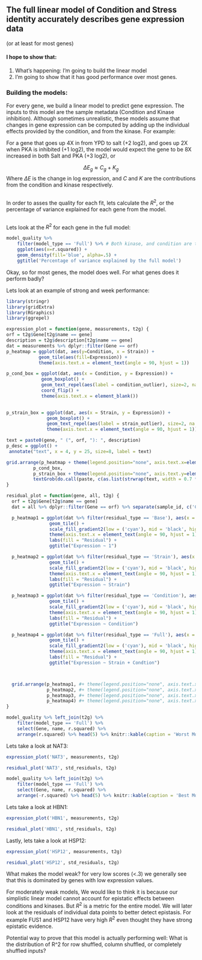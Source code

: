 ## The full linear model of Condition and Stress identity accurately describes gene expression data
(or at least for most genes)

#### I hope to show that:

1. What's happening: I'm going to build the linear model
2. I'm going to show that it has good performance over most genes. 

### Building the models:

For every gene, we build a linear model to predict gene expression. The inputs to this model are the sample metadata (Condition and Kinase inhibition). Although sometimes unrealistic, these models assume that changes in gene expression can be computed by adding up the individual effects provided by the condition, and from the kinase.  For example:

For a gene that goes up 4X in from YPD to salt (+2 log2), and goes up 2X when PKA is inhibited (+1 log2), the model would expect the gene to be 8X increased in both Salt and PKA (+3 log2), or

$$\Delta E_g \approx C_g + K_g$$
Where $\Delta E$ is the change in log expression, and $C$ and $K$ are the contributions from the condition and kinase respectively. 


```r
```

In order to asses the quality for each fit, lets calculate the $R^2$, or the percentage of variance explained for each gene from the model.

```r
```

Lets look at the $R^{2}$ for each gene in the full model:

```r
model_quality %>% 
    filter(model_type == 'Full') %>% # Both kinase, and condition are taken into account 
    ggplot(aes(x=r.squared)) + 
    geom_density(fill='blue', alpha=.5) +
    ggtitle('Percentage of variance explained by the full model')
```
 
 Okay, so for most genes, the model does well. For what genes does it perform badly?
 
Lets look at an example of strong and week performance:

```r
library(stringr)
library(gridExtra)
library(RGraphics)
library(ggrepel)

expression_plot = function(gene, measurements, t2g) {
orf = t2g$Gene[t2g$name == gene]
description = t2g$description[t2g$name == gene]
dat = measurements %>% dplyr::filter(Gene == orf)
p_heatmap = ggplot(dat, aes(y=Condition, x = Strain)) +
            geom_tile(aes(fill=Expression)) +
            theme(axis.text.x = element_text(angle = 90, hjust = 1))

p_cond_box = ggplot(dat, aes(x = Condition, y = Expression)) +
             geom_boxplot() +
             geom_text_repel(aes(label = condition_outlier), size=2, na.rm = TRUE) +
             coord_flip() +
             theme(axis.text.x = element_blank())
             

p_strain_box = ggplot(dat, aes(x = Strain, y = Expression)) +
               geom_boxplot() +
               geom_text_repel(aes(label = strain_outlier), size=2, na.rm = TRUE) +
               theme(axis.text.x = element_text(angle = 90, hjust = 1))

text = paste0(gene, " (", orf, "): ", description)
p_desc = ggplot() +
 annotate("text", x = 4, y = 25, size=8, label = text)

grid.arrange(p_heatmap + theme(legend.position="none", axis.text.x=element_blank(), axis.text.y=element_blank()),
          p_cond_box,
          p_strain_box + theme(legend.position="none", axis.text.y=element_blank()),
          textGrob(do.call(paste, c(as.list(strwrap(text, width = 0.7 * getOption("width"))), sep="\n"))), nrow=2, ncol=2)
}

residual_plot = function(gene, all, t2g) {
  orf = t2g$Gene[t2g$name == gene]
  dat = all %>% dplyr::filter(Gene == orf) %>% separate(sample_id, c('Condition', 'Strain'), sep = '_')

  p_heatmap1 = ggplot(dat %>% filter(residual_type == 'Base'), aes(x = Strain, y = Condition, fill = residual)) +
                geom_tile() +
                scale_fill_gradient2(low = ('cyan'), mid = 'black', high = 'yellow') +
                theme(axis.text.x = element_text(angle = 90, hjust = 1)) +
                labs(fill = "Residual") +
                ggtitle("Expression ~ 1")

  p_heatmap2 = ggplot(dat %>% filter(residual_type == 'Strain'), aes(x = Strain, y = Condition, fill = residual)) +
                geom_tile() +
                scale_fill_gradient2(low = ('cyan'), mid = 'black', high = 'yellow') +
                theme(axis.text.x = element_text(angle = 90, hjust = 1)) +
                labs(fill = "Residual") +
                ggtitle("Expression ~ Strain")

  p_heatmap3 = ggplot(dat %>% filter(residual_type == 'Condition'), aes(x = Strain, y = Condition, fill = residual)) +
                geom_tile() +
                scale_fill_gradient2(low = ('cyan'), mid = 'black', high = 'yellow') +
                theme(axis.text.x = element_text(angle = 90, hjust = 1)) +
                labs(fill = "Residual") +
                ggtitle("Expression ~ Condition")

  p_heatmap4 = ggplot(dat %>% filter(residual_type == 'Full'), aes(x = Strain, y = Condition, fill = residual)) +
                geom_tile() +
                scale_fill_gradient2(low = ('cyan'), mid = 'black', high = 'yellow') +
                theme(axis.text.x = element_text(angle = 90, hjust = 1)) +
                labs(fill = "Residual") +
                ggtitle("Expression ~ Strain + Condtion")



  grid.arrange(p_heatmap1, #+ theme(legend.position="none", axis.text.x=element_blank(), axis.text.y=element_blank()),
               p_heatmap2, #+ theme(legend.position="none", axis.text.x=element_blank(), axis.text.y=element_blank()),
               p_heatmap3, #+ theme(legend.position="none", axis.text.x=element_blank(), axis.text.y=element_blank()),
               p_heatmap4) #+ theme(legend.position="none", axis.text.x=element_blank(), axis.text.y=element_blank()))
}

```

 
```r
model_quality %>% left_join(t2g) %>%
    filter(model_type == 'Full') %>%
    select(Gene, name, r.squared) %>% 
    arrange(r.squared) %>% head(5) %>% knitr::kable(caption = 'Worst Models')
```

Lets take a look at NAT3:

\blandscape

```r
expression_plot('NAT3', measurements, t2g)
```

```r
residual_plot('NAT3', std_residuals, t2g)
```

\elandscape

\newpage

```r
model_quality %>% left_join(t2g) %>%
    filter(model_type == 'Full') %>%
    select(Gene, name, r.squared) %>% 
    arrange(-r.squared) %>% head(5) %>% knitr::kable(caption = 'Best Models')
```

Lets take a look at HBN1:


\blandscape

```r
expression_plot('HBN1', measurements, t2g)
```


```r
residual_plot('HBN1', std_residuals, t2g)
```

\elandscape

\newpage

Lastly, lets take a look at HSP12:

\blandscape

```r
expression_plot('HSP12', measurements, t2g)
```


```r
residual_plot('HSP12', std_residuals, t2g)
```

\elandscape



What makes the model weak? for very low scores (<.3) we generally see that this is dominated by genes with low expression values. 

For moderately weak models, We would like to think it is because our simplistic linear model cannot account for epistatic effects between conditions and kinases. But $R^2$ is a metric for the entire model. We will later look at the residuals of individual data points to better detect epistasis. For example FUS1 and HSP12 have very high $R^2$ even thought they have strong epistatic evidence. 

Potential way to prove that this model is actually performing well:
What is the distribution of R^2 for row shuffled, column shuffled, or completely shuffled inputs?

\newpage

